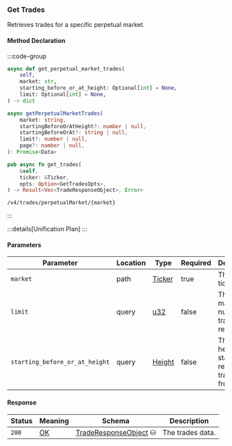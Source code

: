 ### Get Trades

Retrieves trades for a specific perpetual market.

#### Method Declaration

:::code-group

```python [Python]
async def get_perpetual_market_trades(
    self,
    market: str,
    starting_before_or_at_height: Optional[int] = None,
    limit: Optional[int] = None,
) -> dict
```

```typescript [TypeScript]
async getPerpetualMarketTrades(
    market: string,
    startingBeforeOrAtHeight?: number | null,
    startingBeforeOrAt?: string | null,
    limit?: number | null,
    page?: number | null,
): Promise<Data>
```

```rust [Rust]
pub async fn get_trades(
    &self,
    ticker: &Ticker,
    opts: Option<GetTradesOpts>,
) -> Result<Vec<TradeResponseObject>, Error>
```

```url [API]
/v4/trades/perpetualMarket/{market}
```

:::

:::details[Unification Plan]
:::

#### Parameters

| Parameter                         | Location  | Type      | Required  | Description                                       |
| --------------------------------- | --------- | --------- | --------- | ------------------------------------------------- |
| `market`                          | path      | [Ticker]  | true      | The market ticker.                                |
| `limit`                           | query     | [u32]     | false     | The maximum number of trades to retrieve.         |
| `starting_before_or_at_height`    | query     | [Height]  | false     | The block height to start retrieving trades from. |

#### Response

| Status | Meaning     | Schema                  | Description      |
| ------ | ----------- | ----------------------- | ---------------- |
| `200`  | [OK]        | [TradeResponseObject] ⛁ | The trades data. |

[Ticker]: /types/ticker
[u32]: /types/u32
[Height]: /types/height
[TradeResponseObject]: /types/trade_response_object
[OK]: /types/ok
